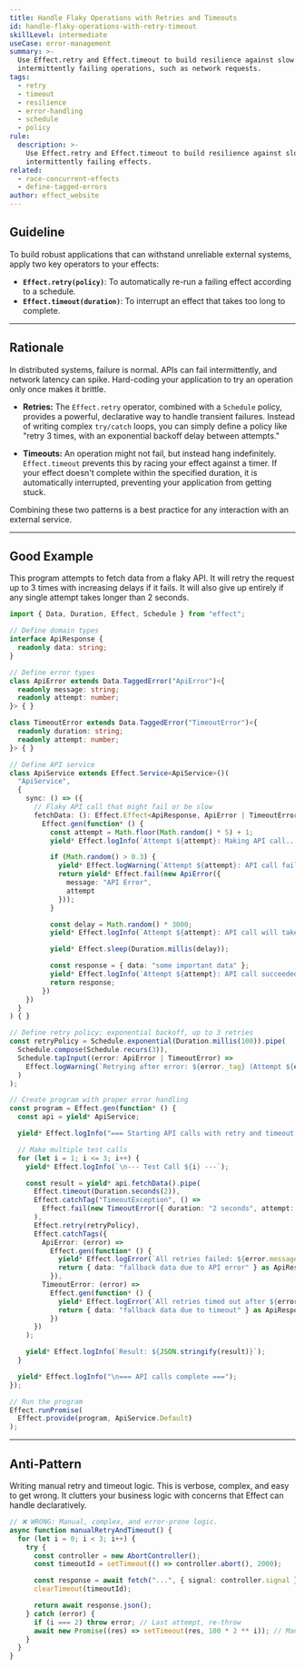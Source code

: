 ```yaml
---
title: Handle Flaky Operations with Retries and Timeouts
id: handle-flaky-operations-with-retry-timeout
skillLevel: intermediate
useCase: error-management
summary: >-
  Use Effect.retry and Effect.timeout to build resilience against slow or
  intermittently failing operations, such as network requests.
tags:
  - retry
  - timeout
  - resilience
  - error-handling
  - schedule
  - policy
rule:
  description: >-
    Use Effect.retry and Effect.timeout to build resilience against slow or
    intermittently failing effects.
related:
  - race-concurrent-effects
  - define-tagged-errors
author: effect_website
---
```


## Guideline

To build robust applications that can withstand unreliable external systems, apply two key operators to your effects:
-   **`Effect.retry(policy)`**: To automatically re-run a failing effect according to a schedule.
-   **`Effect.timeout(duration)`**: To interrupt an effect that takes too long to complete.

---

## Rationale

In distributed systems, failure is normal. APIs can fail intermittently, and network latency can spike. Hard-coding your application to try an operation only once makes it brittle.

-   **Retries:** The `Effect.retry` operator, combined with a `Schedule` policy, provides a powerful, declarative way to handle transient failures. Instead of writing complex `try/catch` loops, you can simply define a policy like "retry 3 times, with an exponential backoff delay between attempts."

-   **Timeouts:** An operation might not fail, but instead hang indefinitely. `Effect.timeout` prevents this by racing your effect against a timer. If your effect doesn't complete within the specified duration, it is automatically interrupted, preventing your application from getting stuck.

Combining these two patterns is a best practice for any interaction with an external service.

---

## Good Example

This program attempts to fetch data from a flaky API. It will retry the request up to 3 times with increasing delays if it fails. It will also give up entirely if any single attempt takes longer than 2 seconds.

```typescript
import { Data, Duration, Effect, Schedule } from "effect";

// Define domain types
interface ApiResponse {
  readonly data: string;
}

// Define error types
class ApiError extends Data.TaggedError("ApiError")<{
  readonly message: string;
  readonly attempt: number;
}> { }

class TimeoutError extends Data.TaggedError("TimeoutError")<{
  readonly duration: string;
  readonly attempt: number;
}> { }

// Define API service
class ApiService extends Effect.Service<ApiService>()(
  "ApiService",
  {
    sync: () => ({
      // Flaky API call that might fail or be slow
      fetchData: (): Effect.Effect<ApiResponse, ApiError | TimeoutError> =>
        Effect.gen(function* () {
          const attempt = Math.floor(Math.random() * 5) + 1;
          yield* Effect.logInfo(`Attempt ${attempt}: Making API call...`);

          if (Math.random() > 0.3) {
            yield* Effect.logWarning(`Attempt ${attempt}: API call failed`);
            return yield* Effect.fail(new ApiError({
              message: "API Error",
              attempt
            }));
          }

          const delay = Math.random() * 3000;
          yield* Effect.logInfo(`Attempt ${attempt}: API call will take ${delay.toFixed(0)}ms`);

          yield* Effect.sleep(Duration.millis(delay));

          const response = { data: "some important data" };
          yield* Effect.logInfo(`Attempt ${attempt}: API call succeeded with data: ${JSON.stringify(response)}`);
          return response;
        })
    })
  }
) { }

// Define retry policy: exponential backoff, up to 3 retries
const retryPolicy = Schedule.exponential(Duration.millis(100)).pipe(
  Schedule.compose(Schedule.recurs(3)),
  Schedule.tapInput((error: ApiError | TimeoutError) =>
    Effect.logWarning(`Retrying after error: ${error._tag} (Attempt ${error.attempt})`)
  )
);

// Create program with proper error handling
const program = Effect.gen(function* () {
  const api = yield* ApiService;

  yield* Effect.logInfo("=== Starting API calls with retry and timeout ===");

  // Make multiple test calls
  for (let i = 1; i <= 3; i++) {
    yield* Effect.logInfo(`\n--- Test Call ${i} ---`);

    const result = yield* api.fetchData().pipe(
      Effect.timeout(Duration.seconds(2)),
      Effect.catchTag("TimeoutException", () =>
        Effect.fail(new TimeoutError({ duration: "2 seconds", attempt: i }))
      ),
      Effect.retry(retryPolicy),
      Effect.catchTags({
        ApiError: (error) =>
          Effect.gen(function* () {
            yield* Effect.logError(`All retries failed: ${error.message} (Last attempt: ${error.attempt})`);
            return { data: "fallback data due to API error" } as ApiResponse;
          }),
        TimeoutError: (error) =>
          Effect.gen(function* () {
            yield* Effect.logError(`All retries timed out after ${error.duration} (Last attempt: ${error.attempt})`);
            return { data: "fallback data due to timeout" } as ApiResponse;
          })
      })
    );

    yield* Effect.logInfo(`Result: ${JSON.stringify(result)}`);
  }

  yield* Effect.logInfo("\n=== API calls complete ===");
});

// Run the program
Effect.runPromise(
  Effect.provide(program, ApiService.Default)
);
```

---

## Anti-Pattern

Writing manual retry and timeout logic. This is verbose, complex, and easy to get wrong. It clutters your business logic with concerns that Effect can handle declaratively.

```typescript
// ❌ WRONG: Manual, complex, and error-prone logic.
async function manualRetryAndTimeout() {
  for (let i = 0; i < 3; i++) {
    try {
      const controller = new AbortController();
      const timeoutId = setTimeout(() => controller.abort(), 2000);

      const response = await fetch("...", { signal: controller.signal });
      clearTimeout(timeoutId);

      return await response.json();
    } catch (error) {
      if (i === 2) throw error; // Last attempt, re-throw
      await new Promise((res) => setTimeout(res, 100 * 2 ** i)); // Manual backoff
    }
  }
}
```
